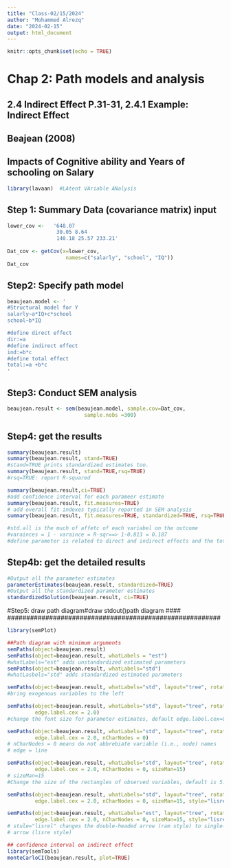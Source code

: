 ```yaml
---
title: "Class-02/15/2024"
author: "Mohammed Alrezq"
date: "2024-02-15"
output: html_document
---
```


```r
knitr::opts_chunk$set(echo = TRUE)
```

# Chap 2: Path models and analysis
## 2.4 Indirect Effect P.31-31, 2.4.1 Example: Indirect Effect
## Beajean (2008)
## Impacts of Cognitive ability and Years of schooling on Salary

```r
library(lavaan)  #LAtent VAriable ANalysis
```


#######################################################
## Step 1: Summary Data (covariance matrix) input ####
#######################################################
```r
lower_cov <-   '648.07
                30.05 8.64
                140.18 25.57 233.21'
                
Dat_cov <- getCov(x=lower_cov,
                   names=c("salarly", "school", "IQ"))
Dat_cov
```

##################################
## Step2: Specify path model #####
##################################


```r
beaujean.model <- '
#Structural model for Y
salarly~a*IQ+c*school
school~b*IQ

#define direct effect
dir:=a
#define indirect effect
ind:=b*c
#define total effect
total:=a +b*c
'
```

###################################
## Step3: Conduct SEM analysis ####
###################################
```r
beaujean.result <- sem(beaujean.model, sample.cov=Dat_cov,
                         sample.nobs =300)
```

##############################
## Step4: get the results ####
##############################

```r
summary(beaujean.result)
summary(beaujean.result, stand=TRUE)
#stand=TRUE prints standardized estimates too.
summary(beaujean.result, stand=TRUE,rsq=TRUE) 
#rsq=TRUE: report R-squared

summary(beaujean.result,ci=TRUE) 
#add confidence interval for each parameer estimate
summary(beaujean.result, fit.measures=TRUE)
# add overall fit indexes typically reported in SEM analysis
summary(beaujean.result, fit.measures=TRUE, standardized=TRUE, rsq=TRUE)

#std.all is the much of affetc of each variabel on the outcome
#varainces = 1 - varaince = R-sqr==> 1-0.813 = 0.187
#define parameter is related to direct and indirect effects and the total 
```

########################################
## Step4b: get the detailed results ####
########################################

```r
#Output all the parameter estimates
parameterEstimates(beaujean.result, standardized=TRUE)
#Output all the standardized parameter estimates
standardizedSolution(beaujean.result, ci=TRUE)
```

########################################################
#Step5: draw path diagram#draw stdout()path diagram ####
########################################################
```r
library(semPlot)

##Path diagram with minimum arguments
semPaths(object=beaujean.result) 
semPaths(object=beaujean.result, whatLabels = "est") 
#whatLabels="est" adds unstandardized estimated parameters
semPaths(object=beaujean.result, whatLabels="std") 
#whatLasbels="std" adds standardized estimated parameters

semPaths(object=beaujean.result, whatLabels="std", layout="tree", rotation=2) 
#bring exogenous variables to the left

semPaths(object=beaujean.result, whatLabels="std", layout="tree", rotation=2,
         edge.label.cex = 2.0) 
#change the font size for parameter estimates, default edge.label.cex=0.5

semPaths(object=beaujean.result, whatLabels="std", layout="tree", rotation=2,
         edge.label.cex = 2.0, nCharNodes = 0)
# nCharNodes = 0 means do not abbrebiate variable (i.e., node) names
# edge = line

semPaths(object=beaujean.result, whatLabels="std", layout="tree", rotation=2,
         edge.label.cex = 2.0, nCharNodes = 0, sizeMan=15)
# sizeMan=15
#Change the size of the rectangles of observed variables, default is 5.

semPaths(object=beaujean.result, whatLabels="std", layout="tree", rotation=2,
         edge.label.cex = 2.0, nCharNodes = 0, sizeMan=15, style="lisrel")

semPaths(object=beaujean.result, whatLabels="est", layout="tree", rotation=2,
         edge.label.cex = 2.0, nCharNodes = 0, sizeMan=15, style="lisrel")
# stule="lisrel" changes the double-headed arrow (ram style) to single-headed
# arrow (lisre style)

## confidence interval on indirect effect
library(semTools)
monteCarloCI(beaujean.result, plot=TRUE)
```

